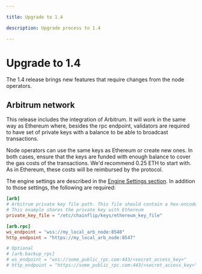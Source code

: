 ```yaml
---

title: Upgrade to 1.4

description: Upgrade process to 1.4

---
```



# Upgrade to 1.4

The 1.4 release brings new features that require changes from the node operators.

## Arbitrum network

This release includes the integration of Arbitrum. It will work in the same way as Ethereum where, besides the rpc endpoint, validators are required to have set of private keys with a balance to be able to broadcast transactions.

Node operators can use the same keys as Ethereum or create new ones. In both cases, ensure that the keys are funded with enough balance to cover the gas costs of the transactions. We'd recommend 0.25 ETH to start with. As in Ethereum, these costs will be reimbursed by the protocol.

The engine settings are described in the [Engine Settings section](validator-setup/engine-settings.md). In addition to those settings, the following are required:

```toml
[arb]
# Arbitrum private key file path. This file should contain a hex-encoded private key.
# This example shares the private key with Ethereum
private_key_file = "/etc/chainflip/keys/ethereum_key_file"

[arb.rpc]
ws_endpoint = "wss://my_local_arb_node:8548"
http_endpoint = "https://my_local_arb_node:8547"

# Optional
# [arb.backup_rpc]
# ws_endpoint = "wss://some_public_rpc.com:443/<secret_access_key>"
# http_endpoint = "https://some_public_rpc.com:443/<secret_access_key>"
```